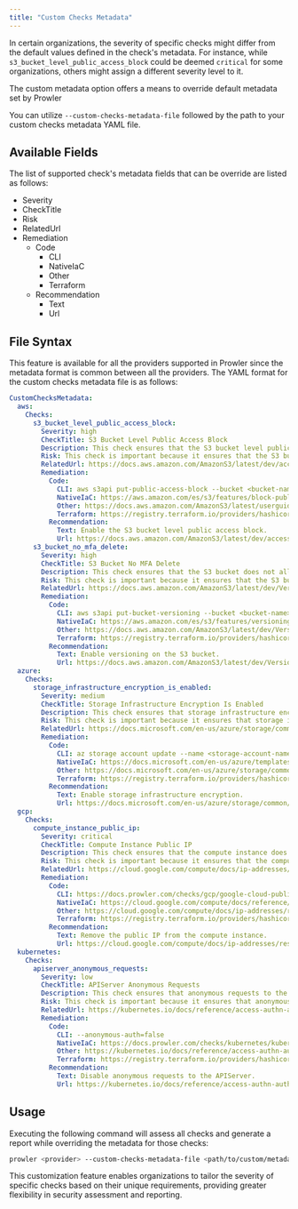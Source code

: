 ```yaml
---
title: "Custom Checks Metadata"
---
```


In certain organizations, the severity of specific checks might differ from the default values defined in the check's metadata. For instance, while `s3_bucket_level_public_access_block` could be deemed `critical` for some organizations, others might assign a different severity level to it.

The custom metadata option offers a means to override default metadata set by Prowler

You can utilize `--custom-checks-metadata-file` followed by the path to your custom checks metadata YAML file.

## Available Fields

The list of supported check's metadata fields that can be override are listed as follows:

- Severity
- CheckTitle
- Risk
- RelatedUrl
- Remediation
    - Code
        - CLI
        - NativeIaC
        - Other
        - Terraform
    - Recommendation
        - Text
        - Url


## File Syntax

This feature is available for all the providers supported in Prowler since the metadata format is common between all the providers. The YAML format for the custom checks metadata file is as follows:

```yaml title="custom_checks_metadata.yaml"
CustomChecksMetadata:
  aws:
    Checks:
      s3_bucket_level_public_access_block:
        Severity: high
        CheckTitle: S3 Bucket Level Public Access Block
        Description: This check ensures that the S3 bucket level public access block is enabled.
        Risk: This check is important because it ensures that the S3 bucket level public access block is enabled.
        RelatedUrl: https://docs.aws.amazon.com/AmazonS3/latest/dev/access-control-block-public-access.html
        Remediation:
          Code:
            CLI: aws s3api put-public-access-block --bucket <bucket-name> --public-access-block-configuration BlockPublicAcls=true,IgnorePublicAcls=true,BlockPublicPolicy=true,RestrictPublicBuckets=true
            NativeIaC: https://aws.amazon.com/es/s3/features/block-public-access/
            Other: https://docs.aws.amazon.com/AmazonS3/latest/userguide/access-control-block-public-access.html
            Terraform: https://registry.terraform.io/providers/hashicorp/aws/latest/docs/resources/s3_bucket_public_access_block
          Recommendation:
            Text: Enable the S3 bucket level public access block.
            Url: https://docs.aws.amazon.com/AmazonS3/latest/dev/access-control-block-public-access.html
      s3_bucket_no_mfa_delete:
        Severity: high
        CheckTitle: S3 Bucket No MFA Delete
        Description: This check ensures that the S3 bucket does not allow delete operations without MFA.
        Risk: This check is important because it ensures that the S3 bucket does not allow delete operations without MFA.
        RelatedUrl: https://docs.aws.amazon.com/AmazonS3/latest/dev/Versioning.html
        Remediation:
          Code:
            CLI: aws s3api put-bucket-versioning --bucket <bucket-name> --versioning-configuration Status=Enabled,MFADelete=Enabled
            NativeIaC: https://aws.amazon.com/es/s3/features/versioning/
            Other: https://docs.aws.amazon.com/AmazonS3/latest/dev/Versioning.html
            Terraform: https://registry.terraform.io/providers/hashicorp/aws/latest/docs/resources/s3_bucket_versioning
          Recommendation:
            Text: Enable versioning on the S3 bucket.
            Url: https://docs.aws.amazon.com/AmazonS3/latest/dev/Versioning.html
  azure:
    Checks:
      storage_infrastructure_encryption_is_enabled:
        Severity: medium
        CheckTitle: Storage Infrastructure Encryption Is Enabled
        Description: This check ensures that storage infrastructure encryption is enabled.
        Risk: This check is important because it ensures that storage infrastructure encryption is enabled.
        RelatedUrl: https://docs.microsoft.com/en-us/azure/storage/common/storage-service-encryption
        Remediation:
          Code:
            CLI: az storage account update --name <storage-account-name> --resource-group <resource-group-name> --set properties.encryption.services.blob.enabled=true properties.encryption.services.file.enabled=true properties.encryption.services.queue.enabled=true properties.encryption.services.table.enabled=true
            NativeIaC: https://docs.microsoft.com/en-us/azure/templates/microsoft.storage/storageaccounts
            Other: https://docs.microsoft.com/en-us/azure/storage/common/storage-service-encryption
            Terraform: https://registry.terraform.io/providers/hashicorp/azurerm/latest/docs/resources/storage_account
          Recommendation:
            Text: Enable storage infrastructure encryption.
            Url: https://docs.microsoft.com/en-us/azure/storage/common/storage-service-encryption
  gcp:
    Checks:
      compute_instance_public_ip:
        Severity: critical
        CheckTitle: Compute Instance Public IP
        Description: This check ensures that the compute instance does not have a public IP.
        Risk: This check is important because it ensures that the compute instance does not have a public IP.
        RelatedUrl: https://cloud.google.com/compute/docs/ip-addresses/reserve-static-external-ip-address
        Remediation:
          Code:
            CLI: https://docs.prowler.com/checks/gcp/google-cloud-public-policies/bc_gcp_public_2#cli-command
            NativeIaC: https://cloud.google.com/compute/docs/reference/rest/v1/instances
            Other: https://cloud.google.com/compute/docs/ip-addresses/reserve-static-external-ip-address
            Terraform: https://registry.terraform.io/providers/hashicorp/google/latest/docs/resources/compute_instance
          Recommendation:
            Text: Remove the public IP from the compute instance.
            Url: https://cloud.google.com/compute/docs/ip-addresses/reserve-static-external-ip-address
  kubernetes:
    Checks:
      apiserver_anonymous_requests:
        Severity: low
        CheckTitle: APIServer Anonymous Requests
        Description: This check ensures that anonymous requests to the APIServer are disabled.
        Risk: This check is important because it ensures that anonymous requests to the APIServer are disabled.
        RelatedUrl: https://kubernetes.io/docs/reference/access-authn-authz/authentication/
        Remediation:
          Code:
            CLI: --anonymous-auth=false
            NativeIaC: https://docs.prowler.com/checks/kubernetes/kubernetes-policy-index/ensure-that-the-anonymous-auth-argument-is-set-to-false-1#kubernetes
            Other: https://kubernetes.io/docs/reference/access-authn-authz/authentication/
            Terraform: https://registry.terraform.io/providers/hashicorp/kubernetes/latest/docs/resources/cluster_role_binding
          Recommendation:
            Text: Disable anonymous requests to the APIServer.
            Url: https://kubernetes.io/docs/reference/access-authn-authz/authentication/
```

## Usage

Executing the following command will assess all checks and generate a report while overriding the metadata for those checks:

```sh
prowler <provider> --custom-checks-metadata-file <path/to/custom/metadata>
```

This customization feature enables organizations to tailor the severity of specific checks based on their unique requirements, providing greater flexibility in security assessment and reporting.
